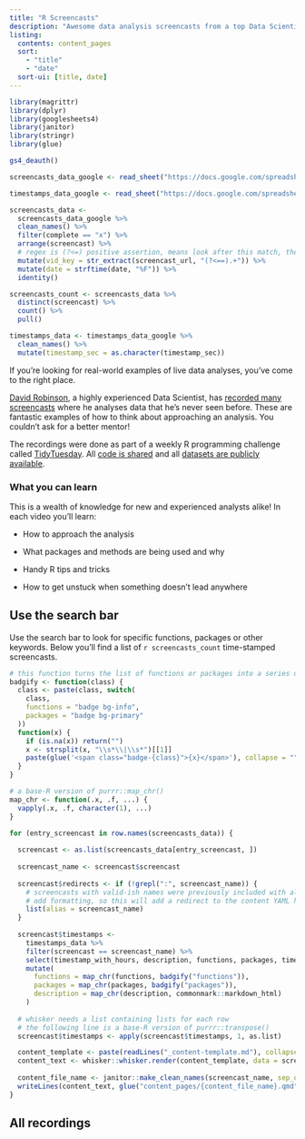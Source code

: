 ```yaml
---
title: "R Screencasts"
description: "Awesome data analysis screencasts from a top Data Scientist" 
listing:
  contents: content_pages
  sort:
    - "title"
    - "date"
  sort-ui: [title, date]
---
```


```r
library(magrittr)
library(dplyr)
library(googlesheets4)
library(janitor)
library(stringr)
library(glue)
```

```r
gs4_deauth()

screencasts_data_google <- read_sheet("https://docs.google.com/spreadsheets/d/1pjj_G9ncJZPGTYPkR1BYwzA6bhJoeTfY2fJeGKSbOKM/edit#gid=444382177", sheet = "Summary")

timestamps_data_google <- read_sheet("https://docs.google.com/spreadsheets/d/1pjj_G9ncJZPGTYPkR1BYwzA6bhJoeTfY2fJeGKSbOKM/edit#gid=444382177", sheet = "Screencasts")

screencasts_data <- 
  screencasts_data_google %>% 
  clean_names() %>% 
  filter(complete == "x") %>% 
  arrange(screencast) %>% 
  # regex is (?<=) positive assertion, means look after this match, then the additional = is the things to match,and .+ is all characters except whitespace 
  mutate(vid_key = str_extract(screencast_url, "(?<==).+")) %>%
  mutate(date = strftime(date, "%F")) %>%
  identity() 

screencasts_count <- screencasts_data %>% 
  distinct(screencast) %>% 
  count() %>% 
  pull()

timestamps_data <- timestamps_data_google %>% 
  clean_names() %>%
  mutate(timestamp_sec = as.character(timestamp_sec))
```

::: lead
If you're looking for real-world examples of live data analyses, you've come to the right place.
:::

[David Robinson][drob], a highly experienced Data Scientist, has [recorded many screencasts][drob-yt-playlist] where he analyses data that he's never seen before.
These are fantastic examples of how to think about approaching an analysis.
You couldn't ask for a better mentor!

The recordings were done as part of a weekly R programming challenge called [TidyTuesday]. 
All [code is shared][drob-code] and all [datasets are publicly available][tidytuesday].

::: {.callout-note}
### What you can learn

This is a wealth of knowledge for new and experienced analysts alike!
In each video you'll learn:

- How to approach the analysis

- What packages and methods are being used and why

- Handy R tips and tricks

- How to get unstuck when something doesn't lead anywhere   

:::

::: {.callout-tip}
## Use the search bar

Use the search bar to look for specific functions, packages or other keywords. 
Below you'll find a list of `r screencasts_count`  time-stamped screencasts.
:::

```r
# this function turns the list of functions or packages into a series of badges
badgify <- function(class) {
  class <- paste(class, switch(
    class,
    functions = "badge bg-info",
    packages = "badge bg-primary"
  ))
  function(x) {
    if (is.na(x)) return("")
    x <- strsplit(x, "\\s*\\|\\s*")[[1]]
    paste(glue('<span class="badge-{class}">{x}</span>'), collapse = "")
  }
}

# a base-R version of purrr::map_chr()
map_chr <- function(.x, .f, ...) {
  vapply(.x, .f, character(1), ...)
}
```

```r

for (entry_screencast in row.names(screencasts_data)) {
 
  screencast <- as.list(screencasts_data[entry_screencast, ])
  
  screencast_name <- screencast$screencast
  
  screencast$redirects <- if (!grepl(":", screencast_name)) {
    # screencasts with valid-ish names were previously included with all their
    # odd formatting, so this will add a redirect to the content YAML header
    list(alias = screencast_name)
  }
  
  screencast$timestamps <- 
    timestamps_data %>%
    filter(screencast == screencast_name) %>%
    select(timestamp_with_hours, description, functions, packages, timestamp_sec) %>%
    mutate(
      functions = map_chr(functions, badgify("functions")),
      packages = map_chr(packages, badgify("packages")),
      description = map_chr(description, commonmark::markdown_html)
    )
 
  # whisker needs a list containing lists for each row
  # the following line is a base-R version of purrr::transpose()
  screencast$timestamps <- apply(screencast$timestamps, 1, as.list)

  content_template <- paste(readLines("_content-template.md"), collapse = "\n")
  content_text <- whisker::whisker.render(content_template, data = screencast)
    
  content_file_name <- janitor::make_clean_names(screencast_name, sep_out = "-")
  writeLines(content_text, glue("content_pages/{content_file_name}.qmd"))
}
```

## All recordings

[TidyTuesday]: https://github.com/rfordatascience/tidytuesday/
[drob]: http://varianceexplained.org/
[drob-code]: https://github.com/dgrtwo/data-screencasts
[drob-yt-playlist]: https://www.youtube.com/watch?v=5ub92c-5xFQ&list=PL19ev-r1GBwkuyiwnxoHTRC8TTqP8OEi8